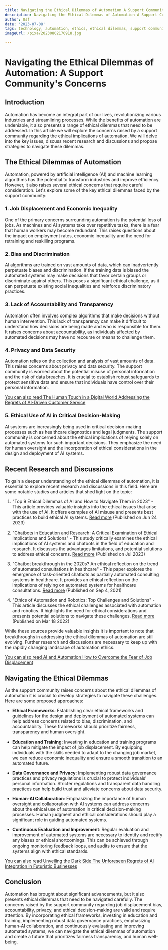 ```yaml
---
title: Navigating the Ethical Dilemmas of Automation A Support Community's Concerns
description: Navigating the Ethical Dilemmas of Automation A Support Community's Concerns
author: Usf
date: '2023-07-08'
tags: technology, automation, ethics, ethical dilemmas, support community, concerns
imageUrl: /pixa/20230802170918.jpg

---
```

# Navigating the Ethical Dilemmas of Automation: A Support  Community's Concerns

## Introduction

Automation has become  an integral  part of our lives,  revolutionizing various industries and streamlining processes. While the benefits of automation  are undeniable, it also presents a range of ethical dilemmas that need to be addressed. In this  article we  will explore the concerns raised  by a support community regarding the ethical implications of automation. We will delve into the  key issues, discuss recent research and discussions and  propose strategies to navigate these dilemmas.

## The Ethical  Dilemmas of Automation

Automation, powered by artificial intelligence (AI) and machine learning algorithms has the potential to transform industries and  improve efficiency. However, it also raises several  ethical concerns that require careful consideration. Let's explore some of the key ethical dilemmas faced by the support community:

### 1. Job Displacement and  Economic Inequality

One of the primary  concerns surrounding automation is the potential loss of jobs. As machines and AI systems take over  repetitive  tasks, there is a fear that human workers may become redundant. This raises questions about the impact on employment rates,  economic inequality and the need for retraining and reskilling programs.

### 2. Bias and Discrimination

AI  algorithms are trained on vast amounts of  data, which can inadvertently perpetuate biases and discrimination. If the training data is biased  the automated systems may make decisions that favor certain groups or discriminate against others. This poses a significant ethical challenge, as  it can perpetuate existing social inequalities and reinforce discriminatory practices.

### 3. Lack of Accountability and Transparency

Automation often involves complex algorithms that  make decisions without human intervention. This lack of transparency can make it difficult  to understand how decisions are being made and who is responsible for them. It raises  concerns about accountability,  as  individuals affected by automated decisions may have no recourse or means to challenge  them.

### 4. Privacy  and Data Security

Automation relies on the collection and analysis of vast amounts of data. This raises concerns about  privacy and data security. The support community is worried about the potential misuse of personal information and the risk of data breaches. It is crucial to establish robust safeguards  to protect sensitive data and ensure that individuals have control over their personal information.

[You can also read The Human Touch in a Digital World Addressing the Regrets of AI-Driven Customer Service](The%20Human%20Touch%20in%20a%20Digital%20World%20Addressing%20the%20Regrets%20of%20AI-Driven%20Customer%20Service)


### 5. Ethical Use  of AI in Critical Decision-Making

AI systems are  increasingly  being used in critical decision-making processes such as healthcare diagnostics and  legal judgments.  The support community is  concerned about the ethical implications of relying  solely on automated systems for such  important decisions. They emphasize the  need for human oversight and the incorporation of ethical  considerations in the  design and deployment of AI systems.

## Recent  Research and Discussions

To gain a deeper understanding  of the ethical dilemmas of automation,  it is essential to explore recent research and discussions in this field.  Here are some notable studies and articles  that shed light  on the  topic:

1. "Top 9 Ethical Dilemmas  of AI  and How to Navigate Them in 2023" - This article  provides valuable insights  into the ethical issues that arise with  the use of AI. It offers examples of AI misuse and presents best practices to  build ethical AI systems. [Read more](https://research.aimultiple.com/ai-ethics/) (Published on Jun 24 2023)

2. "Chatbots in Education and Research: A Critical Examination  of Ethical Implications and Solutions" - This study critically examines the ethical implications of AI systems and  chatbots in the field of education and research. It discusses the advantages limitations, and potential solutions to address ethical  concerns. [Read more](https://www.mdpi.com/2071-1050/15/7/5614) (Published on Jul 2023)

3. "Chatbot breakthrough in the 2020s? An ethical reflection on the trend of automated consultations in healthcare" - This paper explores the emergence of task-oriented chatbots as partially automated consulting systems in healthcare. It provides an ethical reflection on the implications of  relying  on automated systems for healthcare consultations.  [Read more](https://www.ncbi.nlm.nih.gov/pmc/articles/PMC8416570/) (Published on Sep 4,  2021)

4.  "Ethics of Automation and Robotics: Top Challenges and  Solutions" - This article discusses the ethical  challenges associated  with automation and robotics. It  highlights  the need for ethical  considerations and presents potential solutions to navigate these challenges. [Read more](https://www.b2eautomation.com/insights/ethics-of-automation-and-robotics-top-challenges-and-solutions) (Published on Mar 18 2022)

While these sources provide valuable insights it is important to note  that breakthroughs in addressing the ethical  dilemmas of automation are still evolving. Further research and discussions are necessary to keep up with the rapidly changing landscape of automation ethics.

[You can also read  AI and Automation How to Overcome the Fear of Job Displacement](AI%20and%20Automation%20How%20to%20Overcome%20the%20Fear%20of%20Job%20Displacement)


## Navigating the Ethical Dilemmas

As the  support community raises concerns about the ethical dilemmas of automation it is crucial  to develop  strategies to navigate these challenges. Here are some  proposed approaches:

- **Ethical Frameworks**: Establishing clear  ethical frameworks and guidelines for  the design and deployment of automated systems can help address concerns related  to bias, discrimination, and accountability. These frameworks should prioritize fairness, transparency and human oversight.

- **Education and Training**: Investing in education and training programs can  help mitigate the impact  of job displacement. By equipping individuals with  the skills needed to adapt to the changing job market,  we can reduce economic inequality  and ensure a smooth transition to an automated future.

- **Data Governance and Privacy**: Implementing robust data governance practices and privacy  regulations is  crucial to protect individuals' personal information. Stricter regulations and transparent data handling practices can help build  trust and alleviate  concerns about data security.

-  **Human-AI Collaboration**: Emphasizing the importance of human oversight and collaboration with  AI systems can address concerns about the ethical use of automation in critical decision-making processes. Human judgment and ethical considerations  should play a significant role in guiding automated systems.

- **Continuous  Evaluation and Improvement**: Regular evaluation and improvement of automated systems are necessary to identify and  rectify any biases  or ethical  shortcomings. This can be achieved through ongoing monitoring feedback loops, and audits to ensure that the systems align with ethical standards.

[You can also read Unveiling the Dark Side The  Unforeseen Regrets of AI Integration in Futuristic Businesses](Unveiling%20the%20Dark%20Side%20The%20Unforeseen%20Regrets%20of%20AI%20Integration%20in%20Futuristic%20Businesses)


## Conclusion

Automation has brought about significant advancements,  but it also presents ethical dilemmas that  need to be navigated carefully. The concerns raised by the support community regarding job displacement bias, accountability, privacy, and ethical decision-making are valid and require  attention. By  incorporating ethical frameworks, investing in education and training, implementing robust data  governance practices,  emphasizing  human-AI collaboration, and continuously evaluating and improving  automated systems, we can navigate  the ethical dilemmas of automation and create a future  that prioritizes fairness transparency, and human well-being.